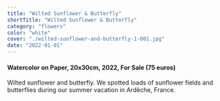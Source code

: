```yaml
---
title: "Wilted Sunflower & Butterfly"
shortTitle: "Wilted Sunflower & Butterfly"
category: "flowers"
color: "white"
cover: "./wilted-sunflower-and-butterfly-1-001.jpg"
date: "2022-01-01"
---
```

    
#### Watercolor on Paper, 20x30cm, 2022, For Sale (75 euros)
    
Wilted sunflower and butterfly. We spotted loads of sunflower fields and butterflies during our summer vacation in Ardèche, France.